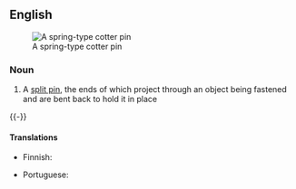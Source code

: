 ==English==
[[Image:CotterPin.png|thumb|A spring-type cotter pin]]

===Noun===
{{en-noun}}

# A [[split pin]], the ends of which project through an object being fastened and are bent back to hold it in place
{{-}}

====Translations====
{{trans-top|type of pin}}
* Finnish: {{t|fi|haarasokka}}
{{trans-mid}}
* Portuguese: {{t+|pt|chaveta|f}}
{{trans-bottom}}